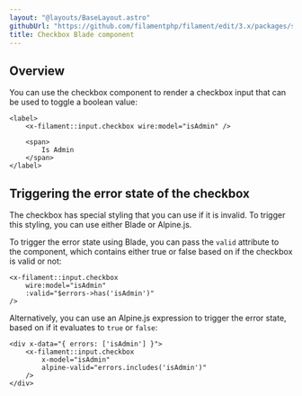 ```yaml
---
layout: "@layouts/BaseLayout.astro"
githubUrl: "https://github.com/filamentphp/filament/edit/3.x/packages/support/docs/09-blade-components/02-checkbox.md"
title: Checkbox Blade component
---
```


## Overview

You can use the checkbox component to render a checkbox input that can be used to toggle a boolean value:

```blade
<label>
    <x-filament::input.checkbox wire:model="isAdmin" />
    
    <span>
        Is Admin
    </span>
</label>
```

## Triggering the error state of the checkbox

The checkbox has special styling that you can use if it is invalid. To trigger this styling, you can use either Blade or Alpine.js.

To trigger the error state using Blade, you can pass the `valid` attribute to the component, which contains either true or false based on if the checkbox is valid or not:

```blade
<x-filament::input.checkbox
    wire:model="isAdmin"
    :valid="$errors->has('isAdmin')"
/>
```

Alternatively, you can use an Alpine.js expression to trigger the error state, based on if it evaluates to `true` or `false`:

```blade
<div x-data="{ errors: ['isAdmin'] }">
    <x-filament::input.checkbox
        x-model="isAdmin"
        alpine-valid="errors.includes('isAdmin')"
    />
</div>
```
